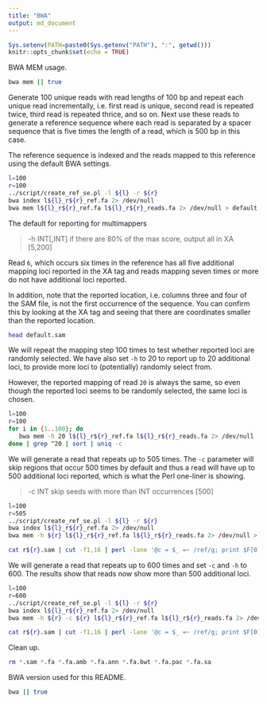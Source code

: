 ```yaml
---
title: "BWA"
output: md_document
---
```


```r
Sys.setenv(PATH=paste0(Sys.getenv("PATH"), ":", getwd()))
knitr::opts_chunk$set(echo = TRUE)
```

BWA MEM usage.

```bash
bwa mem || true
```

Generate 100 unique reads with read lengths of 100 bp and repeat each unique read incrementally, i.e. first read is unique, second read is repeated twice, third read is repeated thrice, and so on. Next use these reads to generate a reference sequence where each read is separated by a spacer sequence that is five times the length of a read, which is 500 bp in this case.

The reference sequence is indexed and the reads mapped to this reference using the default BWA settings.

```bash
l=100
r=100
../script/create_ref_se.pl -l ${l} -r ${r}
bwa index l${l}_r${r}_ref.fa 2> /dev/null
bwa mem l${l}_r${r}_ref.fa l${l}_r${r}_reads.fa 2> /dev/null > default.sam
```

The default for reporting for multimappers

>-h INT[,INT]  if there are <INT hits with score >80% of the max score, output all in XA [5,200]

Read `6`, which occurs six times in the reference has all five additional mapping loci reported in the XA tag and reads mapping seven times or more do not have additional loci reported.

In addition, note that the reported location, i.e. columns three and four of the SAM file, is not the first occurrence of the sequence. You can confirm this by looking at the XA tag and seeing that there are coordinates smaller than the reported location.

```bash
head default.sam
```

We will repeat the mapping step 100 times to test whether reported loci are randomly selected. We have also set `-h` to 20 to report up to 20 additional loci, to provide more loci to (potentially) randomly select from.

However, the reported mapping of read `20` is always the same, so even though the reported loci seems to be randomly selected, the same loci is chosen.

```bash
l=100
r=100
for i in {1..100}; do
   bwa mem -h 20 l${l}_r${r}_ref.fa l${l}_r${r}_reads.fa 2> /dev/null
done | grep ^20 | sort | uniq -c
```

We will generate a read that repeats up to 505 times. The `-c` parameter will skip regions that occur 500 times by default and thus a read will have up to 500 additional loci reported, which is what the Perl one-liner is showing.

>-c INT        skip seeds with more than INT occurrences [500]

```bash
l=100
r=505
../script/create_ref_se.pl -l ${l} -r ${r}
bwa index l${l}_r${r}_ref.fa 2> /dev/null
bwa mem -h ${r} l${l}_r${r}_ref.fa l${l}_r${r}_reads.fa 2> /dev/null > r${r}.sam

cat r${r}.sam | cut -f1,16 | perl -lane '@c = $_ =~ /ref/g; print $F[0], "\t", scalar @c + 1' | tail
```

We will generate a read that repeats up to 600 times and set `-c` and `-h` to 600. The results show that reads now show more than 500 additional loci.

```bash
l=100
r=600
../script/create_ref_se.pl -l ${l} -r ${r}
bwa index l${l}_r${r}_ref.fa 2> /dev/null
bwa mem -h ${r} -c ${r} l${l}_r${r}_ref.fa l${l}_r${r}_reads.fa 2> /dev/null > r${r}.sam

cat r${r}.sam | cut -f1,16 | perl -lane '@c = $_ =~ /ref/g; print $F[0], "\t", scalar @c + 1' | tail
```

Clean up.

```bash
rm *.sam *.fa *.fa.amb *.fa.ann *.fa.bwt *.fa.pac *.fa.sa
```

BWA version used for this README.

```bash
bwa || true
```

